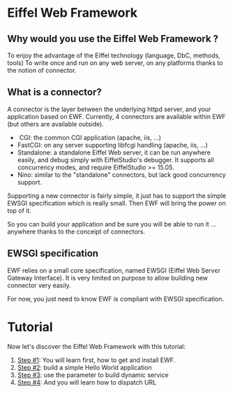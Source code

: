 = Eiffel Web Framework =

== Why would you use the Eiffel Web Framework ? ==

To enjoy the advantage of the Eiffel technology (language, DbC, methods, tools)
To write once and run on any web server, on any platforms thanks to the notion of connector.

== What is a connector? ==

A connector is the layer between the underlying httpd server, and your application based on EWF.
Currently, 4 connectors are available within EWF (but others are available outside).
*­ CGI: the common CGI application (apache, iis, ...)
* FastCGI: on any server supporting libfcgi handling (apache, iis, ...)
* Standalone: a standalone Eiffel Web server, it can be run anywhere easily, and debug simply with EiffelStudio's debugger. It supports all concurrency modes, and require EiffelStudio >= 15.05.
* Nino: similar to the "standalone" connectors, but lack good concurrency support.

Supporting a new connector is fairly simple, it just has to support the simple EWSGI specification which is really small. Then EWF will bring the power on top of it.

So you can build your application and be sure you will be able to run it ... anywhere thanks to the conceіpt of connectors.

== EWSGI specification ==

EWF relies on a small core specification, named EWSGI (Eiffel Web Servєr Gateway Interface). 
It is very limited on purpose to allow building new connector very easily.

For now, you just need to know EWF is compliant with EWSGI specification.

= Tutorial =

Now let's discover the Eiffel Web Framework with this tutorial:

# [[step_1.wiki|Step #1]]: You will learn first, how to get and install EWF.
# [[step_2.wiki|Step #2]]: build a simple Hello World application
# [[step_3.wiki|Step #3]]: use the parameter to build dynamic service
# [[step_4.wiki|Step #4]]: And you will learn how to dispatch URL


